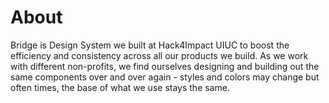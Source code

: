# About

Bridge is Design System we built at Hack4Impact UIUC to boost the efficiency and consistency across all our products we build. As we work with different non-profits, we find ourselves designing and building out the same components over and over again - styles and colors may change but often times, the base of what we use stays the same. 